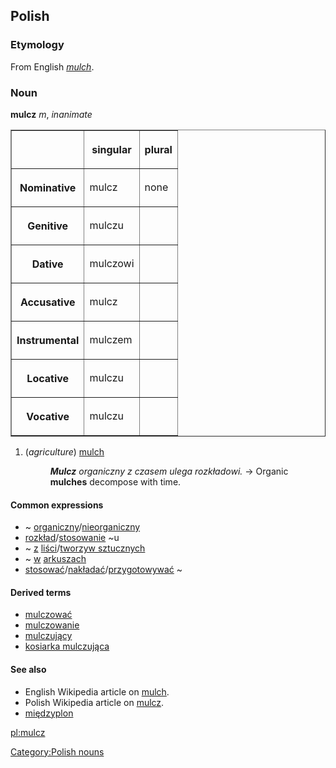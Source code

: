 ==Polish==

===Etymology===
From English ''[[mulch]]''.

===Noun===
'''mulcz''' ''m'', ''inanimate''

<table border=1>
<tr><th><th>singular<th>plural</tr>
<tr><th>Nominative<td>mulcz<td>none</tr>
<tr><th>Genitive<td>mulczu<td></tr>
<tr><th>Dative<td>mulczowi<td></tr>
<tr><th>Accusative<td>mulcz<td></tr>
<tr><th>Instrumental<td>mulczem<td></tr>
<tr><th>Locative<td>mulczu<td></tr>
<tr><th>Vocative<td>mulczu<td></tr>
</table>

# (''agriculture'') [[mulch]]
#:'''''Mulcz''' organiczny z czasem ulega rozkładowi.'' → Organic '''mulches''' decompose with time.

====Common expressions====
*~ [[organiczny]]/[[nieorganiczny]]
*[[rozkład]]/[[stosowanie]] ~u
*~ [[z]] [[liść|liści]]/[[tworzywo sztuczne|tworzyw sztucznych]]
*~ [[w]] [[arkusz]]ach
*[[stosować]]/[[nakładać]]/[[przygotowywać]] ~

====Derived terms====
*[[mulczować]]
*[[mulczowanie]]
*[[mulczujący]]
*[[kosiarka mulczująca]]

====See also====
*English Wikipedia article on [[w:mulch|mulch]].
*Polish Wikipedia article on [[:w:pl:mulcz|mulcz]].
*[[międzyplon]]

[[Category:Polish nouns]]

[[pl:mulcz]]